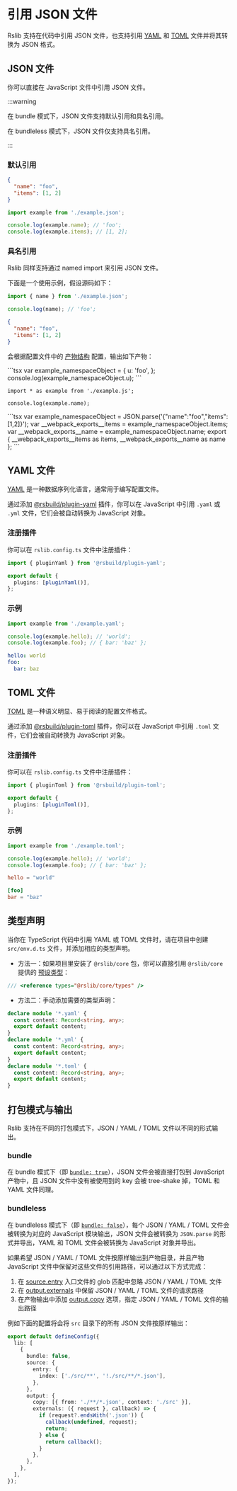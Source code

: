 # 引用 JSON 文件

Rslib 支持在代码中引用 JSON 文件，也支持引用 [YAML](https://yaml.org/) 和 [TOML](https://toml.io/cn/) 文件并将其转换为 JSON 格式。

## JSON 文件

你可以直接在 JavaScript 文件中引用 JSON 文件。

:::warning

在 bundle 模式下，JSON 文件支持默认引用和具名引用。

在 bundleless 模式下，JSON 文件仅支持具名引用。

:::

### 默认引用

```json title="example.json"
{
  "name": "foo",
  "items": [1, 2]
}
```

```js title="index.js"
import example from './example.json';

console.log(example.name); // 'foo';
console.log(example.items); // [1, 2];
```

### 具名引用

Rslib 同样支持通过 named import 来引用 JSON 文件。

下面是一个使用示例，假设源码如下：


<Tabs>
  <Tab label="src/index.ts">

```js
import { name } from './example.json';

console.log(name); // 'foo';
```

  </Tab>
  <Tab label="src/example.json">

```json
{
  "name": "foo",
  "items": [1, 2]
}
```

  </Tab>
</Tabs>

会根据配置文件中的 [产物结构](/guide/basic/output-structure) 配置，输出如下产物：

<Tabs>
<Tab label="bundle">
<Tabs>
  <Tab label="dist/index.js">
```tsx
var example_namespaceObject = {
  u: 'foo',
};
console.log(example_namespaceObject.u);
```

  </Tab>
</Tabs>
</Tab>

<Tab label="bundleless">

<Tabs>
  <Tab label="dist/index.js">

```tsx
import * as example from './example.js';

console.log(example.name);
```

  </Tab>
  <Tab label="dist/example.js">
```tsx
var example_namespaceObject = JSON.parse('{"name":"foo","items":[1,2]}');
var __webpack_exports__items = example_namespaceObject.items;
var __webpack_exports__name = example_namespaceObject.name;
export { __webpack_exports__items as items, __webpack_exports__name as name };
```
  </Tab>
</Tabs>
</Tab>

</Tabs>

## YAML 文件

[YAML](https://yaml.org/) 是一种数据序列化语言，通常用于编写配置文件。

通过添加 [@rsbuild/plugin-yaml](https://github.com/rspack-contrib/rsbuild-plugin-yaml) 插件，你可以在 JavaScript 中引用 `.yaml` 或 `.yml` 文件，它们会被自动转换为 JavaScript 对象。


<PackageManagerTabs command="add @rsbuild/plugin-yaml -D" />

### 注册插件

你可以在 `rslib.config.ts` 文件中注册插件：

```ts title="rslib.config.ts"
import { pluginYaml } from '@rsbuild/plugin-yaml';

export default {
  plugins: [pluginYaml()],
};
```

### 示例

<Tabs>
  <Tab label="src/index.ts">

```ts
import example from './example.yaml';

console.log(example.hello); // 'world';
console.log(example.foo); // { bar: 'baz' };
```

</Tab>
<Tab label="src/example.yaml">

```yaml
hello: world
foo:
  bar: baz
```

  </Tab>
</Tabs>

## TOML 文件

[TOML](https://toml.io/cn/) 是一种语义明显、易于阅读的配置文件格式。

通过添加 [@rsbuild/plugin-toml](https://github.com/rspack-contrib/rsbuild-plugin-toml) 插件，你可以在 JavaScript 中引用 `.toml` 文件，它们会被自动转换为 JavaScript 对象。

<PackageManagerTabs command="add @rsbuild/plugin-toml -D" />

### 注册插件

你可以在 `rslib.config.ts` 文件中注册插件：

```ts title="rslib.config.ts"
import { pluginToml } from '@rsbuild/plugin-toml';

export default {
  plugins: [pluginToml()],
};
```

### 示例

<Tabs>
  <Tab label="src/index.ts">

```ts
import example from './example.toml';

console.log(example.hello); // 'world';
console.log(example.foo); // { bar: 'baz' };
```

  </Tab>
  <Tab label="src/example.toml">

```toml
hello = "world"

[foo]
bar = "baz"
```

  </Tab>
</Tabs>

## 类型声明

当你在 TypeScript 代码中引用 YAML 或 TOML 文件时，请在项目中创建 `src/env.d.ts` 文件，并添加相应的类型声明。

- 方法一：如果项目里安装了 `@rslib/core` 包，你可以直接引用 `@rslib/core` 提供的 [预设类型](/guide/basic/typescript#预设类型)：

```ts title="src/env.d.ts"
/// <reference types="@rslib/core/types" />
```

- 方法二：手动添加需要的类型声明：

```ts title="src/env.d.ts"
declare module '*.yaml' {
  const content: Record<string, any>;
  export default content;
}
declare module '*.yml' {
  const content: Record<string, any>;
  export default content;
}
declare module '*.toml' {
  const content: Record<string, any>;
  export default content;
}
```

## 打包模式与输出

Rslib 支持在不同的打包模式下，JSON / YAML / TOML 文件以不同的形式输出。

### bundle

在 bundle 模式下（即 [`bundle: true`](/config/lib/bundle)），JSON 文件会被直接打包到 JavaScript 产物中，且 JSON 文件中没有被使用到的 key 会被 tree-shake 掉，TOML 和 YAML 文件同理。

### bundleless

在 bundleless 模式下（即 [`bundle: false`](/config/lib/bundle)），每个 JSON / YAML / TOML 文件会被转换为对应的 JavaScript 模块输出，JSON 文件会被转换为 `JSON.parse` 的形式并导出，YAML 和 TOML 文件会被转换为 JavaScript 对象并导出。

如果希望 JSON / YAML / TOML 文件按原样输出到产物目录，并且产物 JavaScript 文件中保留对这些文件的引用路径，可以通过以下方式完成：

1. 在 [source.entry](/config/rsbuild/source#sourceentry) 入口文件的 glob 匹配中忽略 JSON / YAML / TOML 文件
2. 在 [output.externals](/config/rsbuild/output#outputexternals) 中保留 JSON / YAML / TOML 文件的请求路径
3. 在产物输出中添加 [output.copy](/config/rsbuild/output#outputcopy) 选项，指定 JSON / YAML / TOML 文件的输出路径

例如下面的配置将会将 `src` 目录下的所有 JSON 文件按原样输出：

```ts title="rslib.config.ts" {7,11-18}
export default defineConfig({
  lib: [
    {
      bundle: false,
      source: {
        entry: {
          index: ['./src/**', '!./src/**/*.json'],
        },
      },
      output: {
        copy: [{ from: './**/*.json', context: './src' }],
        externals: ({ request }, callback) => {
          if (request?.endsWith('.json')) {
            callback(undefined, request);
            return;
          } else {
            return callback();
          }
        },
      },
    },
  ],
});
```
